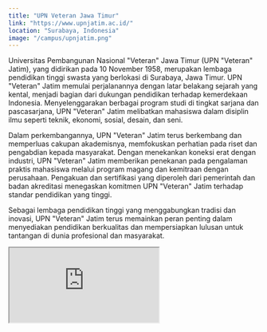 ```yaml
---
title: "UPN Veteran Jawa Timur"
link: "https://www.upnjatim.ac.id/"
location: "Surabaya, Indonesia"
image: "/campus/upnjatim.png"
---
```


Universitas Pembangunan Nasional "Veteran" Jawa Timur (UPN "Veteran" Jatim), yang didirikan pada 10 November 1958, merupakan lembaga pendidikan tinggi swasta yang berlokasi di Surabaya, Jawa Timur. UPN "Veteran" Jatim memulai perjalanannya dengan latar belakang sejarah yang kental, menjadi bagian dari dukungan pendidikan terhadap kemerdekaan Indonesia. Menyelenggarakan berbagai program studi di tingkat sarjana dan pascasarjana, UPN "Veteran" Jatim melibatkan mahasiswa dalam disiplin ilmu seperti teknik, ekonomi, sosial, desain, dan seni.

Dalam perkembangannya, UPN "Veteran" Jatim terus berkembang dan memperluas cakupan akademisnya, memfokuskan perhatian pada riset dan pengabdian kepada masyarakat. Dengan menekankan koneksi erat dengan industri, UPN "Veteran" Jatim memberikan penekanan pada pengalaman praktis mahasiswa melalui program magang dan kemitraan dengan perusahaan. Pengakuan dan sertifikasi yang diperoleh dari pemerintah dan badan akreditasi menegaskan komitmen UPN "Veteran" Jatim terhadap standar pendidikan yang tinggi.

Sebagai lembaga pendidikan tinggi yang menggabungkan tradisi dan inovasi, UPN "Veteran" Jatim terus memainkan peran penting dalam menyediakan pendidikan berkualitas dan mempersiapkan lulusan untuk tantangan di dunia profesional dan masyarakat.

<iframe src="https://www.google.com/maps/embed?pb=!1m18!1m12!1m3!1d3957.179897270388!2d112.78616537507256!3d-7.333683422131092!2m3!1f0!2f0!3f0!3m2!1i1024!2i768!4f13.1!3m3!1m2!1s0x2dd7fab87edcad15%3A0xb26589947991eea1!2sUniversitas%20Pembangunan%20Nasional%20Veteran%20Jawa%20Timur!5e0!3m2!1sid!2sid!4v1704529494209!5m2!1sid!2sid" className="w-full h-96 mb-32" loading="lazy" referrerpolicy="no-referrer-when-downgrade"></iframe>